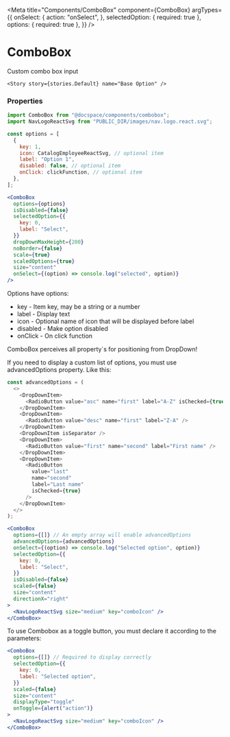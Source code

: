 
<Meta
  title="Components/ComboBox"
  component={ComboBox}
  argTypes={{
    onSelect: {
      action: "onSelect",
    },
    selectedOption: { required: true },
    options: { required: true },
  }}
/>

# ComboBox

Custom combo box input

<Canvas>
  <div
    style={{
      display: "flex",
      justifyContent: "space-between",
      alignItems: "center",
    }}
  >

    <Story story={stories.Default} name="Base Option" />

  </div>
</Canvas>

### Properties

<Controls />

```js
import ComboBox from "@docspace/components/combobox";
import NavLogoReactSvg from "PUBLIC_DIR/images/nav.logo.react.svg";
```

```js
const options = [
  {
    key: 1,
    icon: CatalogEmployeeReactSvg, // optional item
    label: "Option 1",
    disabled: false, // optional item
    onClick: clickFunction, // optional item
  },
];
```

```jsx
<ComboBox
  options={options}
  isDisabled={false}
  selectedOption={{
    key: 0,
    label: "Select",
  }}
  dropDownMaxHeight={200}
  noBorder={false}
  scale={true}
  scaledOptions={true}
  size="content"
  onSelect={(option) => console.log("selected", option)}
/>
```

Options have options:

- key - Item key, may be a string or a number
- label - Display text
- icon - Optional name of icon that will be displayed before label
- disabled - Make option disabled
- onClick - On click function

ComboBox perceives all property`s for positioning from DropDown!

If you need to display a custom list of options, you must use advancedOptions property. Like this:

```js
const advancedOptions = (
  <>
    <DropDownItem>
      <RadioButton value="asc" name="first" label="A-Z" isChecked={true} />
    </DropDownItem>
    <DropDownItem>
      <RadioButton value="desc" name="first" label="Z-A" />
    </DropDownItem>
    <DropDownItem isSeparator />
    <DropDownItem>
      <RadioButton value="first" name="second" label="First name" />
    </DropDownItem>
    <DropDownItem>
      <RadioButton
        value="last"
        name="second"
        label="Last name"
        isChecked={true}
      />
    </DropDownItem>
  </>
);
```

```jsx
<ComboBox
  options={[]} // An empty array will enable advancedOptions
  advancedOptions={advancedOptions}
  onSelect={(option) => console.log("Selected option", option)}
  selectedOption={{
    key: 0,
    label: "Select",
  }}
  isDisabled={false}
  scaled={false}
  size="content"
  directionX="right"
>
  <NavLogoReactSvg size="medium" key="comboIcon" />
</ComboBox>
```

To use Combobox as a toggle button, you must declare it according to the parameters:

```jsx
<ComboBox
  options={[]} // Required to display correctly
  selectedOption={{
    key: 0,
    label: "Selected option",
  }}
  scaled={false}
  size="content"
  displayType="toggle"
  onToggle={alert("action")}
>
  <NavLogoReactSvg size="medium" key="comboIcon" />
</ComboBox>
```
